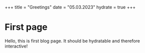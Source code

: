 +++
title = "Greetings"
date = "05.03.2023"
hydrate = true
+++


# First page

Hello, this is first blog page. It should be hydratable and therefore interactive!

<Counter />
